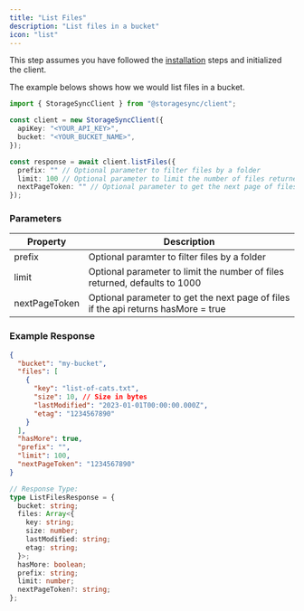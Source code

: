 ```yaml
---
title: "List Files"
description: "List files in a bucket"
icon: "list"
---
```


This step assumes you have followed the [installation](/sdks/typescript/installation) steps and initialized the client.

The example belows shows how we would list files in a bucket.

```ts index.ts
import { StorageSyncClient } from "@storagesync/client";

const client = new StorageSyncClient({
  apiKey: "<YOUR_API_KEY>",
  bucket: "<YOUR_BUCKET_NAME>",
});

const response = await client.listFiles({
  prefix: "" // Optional parameter to filter files by a folder
  limit: 100 // Optional parameter to limit the number of files returned, defaults to 1000,
  nextPageToken: "" // Optional parameter to get the next page of files if the api returns hasMore = true
});

```

### Parameters

| Property      | Description                                                                        |
| ------------- | ---------------------------------------------------------------------------------- |
| prefix        | Optional paramter to filter files by a folder                                      |
| limit         | Optional parameter to limit the number of files returned, defaults to 1000         |
| nextPageToken | Optional parameter to get the next page of files if the api returns hasMore = true |

### Example Response

```json
{
  "bucket": "my-bucket",
  "files": [
    {
      "key": "list-of-cats.txt",
      "size": 10, // Size in bytes
      "lastModified": "2023-01-01T00:00:00.000Z",
      "etag": "1234567890"
    }
  ],
  "hasMore": true,
  "prefix": "",
  "limit": 100,
  "nextPageToken": "1234567890"
}
```

```ts
// Response Type:
type ListFilesResponse = {
  bucket: string;
  files: Array<{
    key: string;
    size: number;
    lastModified: string;
    etag: string;
  }>;
  hasMore: boolean;
  prefix: string;
  limit: number;
  nextPageToken?: string;
};
```
